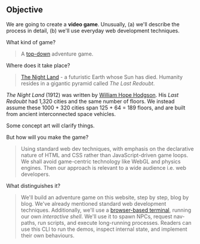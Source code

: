 ## Objective

We are going to create a **video game**.
Unusually,
(a) we'll describe the process in detail,
(b) we'll use everyday web development techniques.

What kind of game?
> A [top-down](https://en.wikipedia.org/wiki/Video_game_graphics#Top-down_perspective) adventure game.

Where does it take place?
> [The Night Land](https://en.wikipedia.org/wiki/The_Night_Land "@new-tab") - a futuristic Earth whose Sun has died.
> Humanity resides in a gigantic pyramid called _The Last Redoubt_.

<aside>

  _The Night Land_ (1912) was written by [William Hope Hodgson](https://en.wikipedia.org/wiki/William_Hope_Hodgson).
  His _Last Redoubt_ had 1,320 cities and the same number of floors.
  We instead assume these 1000 + 320 cities span 125 + 64 = 189 floors, and are built from ancient interconnected space vehicles.
  
  Some concept art will clarify things.

</aside>

<!-- TODO replace <div> by <Tabs> -->

<div
  class="tabs"
  name="redoubt-sketch"
  height="[400, 580]"
  enabled="true"
  tabs="[
    { type: 'component', filepath: 'example/Images#redoubt-sketches' },
  ]"
/>

But how will you make the game?
> Using standard web dev techniques, with emphasis on the declarative nature of HTML and CSS
> rather than JavaScript-driven game loops.
> We shall avoid game-centric technology like WebGL and physics engines.
> Then our approach is relevant to a wide audience i.e. web developers.

What distinguishes it?
> We'll build an adventure game on this website, step by step, blog by blog.
> We've already mentioned standard web development techniques.
> Additionally, we'll use a [browser-based terminal](https://www.npmjs.com/package/xterm), running our own _interactive shell_.
> We'll use it to spawn NPCs, request nav-paths, run scripts, and execute long-running processes.
> Readers can use this CLI to run the demos, inspect internal state, and implement their own behaviours.
